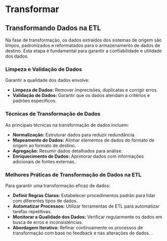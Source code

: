 # Transformar

## Transformando Dados na ETL

Na fase de transformação, os dados extraídos dos sistemas de origem são limpos, padronizados e reformatados para o armazenamento de dados de destino. Esta etapa é fundamental para garantir a confiabilidade e utilidade dos dados.

### Limpeza e Validação de Dados

Garantir a qualidade dos dados envolve:

- **Limpeza de Dados:** Remover imprecisões, duplicatas e corrigir erros.
- **Validação de Dados:** Garantir que os dados atendam a critérios e padrões específicos.

### Técnicas de Transformação de Dados

As principais técnicas na transformação de dados incluem:

- **Normalização:** Estruturar dados para reduzir redundância.
- **Mapeamento de Dados:** Alinhar elementos de dados do formato de origem ao formato de destino.
- **Agregação:** Resumir dados detalhados para análise.
- **Enriquecimento de Dados:** Aprimorar dados com informações adicionais de fontes externas.

### Melhores Práticas de Transformação de Dados na ETL

Para garantir uma transformação eficaz de dados:

- **Definir Regras Claras:** Estabelecer procedimentos padrão para lidar com diferentes tipos de dados.
- **Automatizar Processos:** Utilizar ferramentas de ETL para automatizar tarefas repetitivas.
- **Monitorar a Qualidade dos Dados:** Verificar regularmente os dados em busca de erros e inconsistências.
- **Abordagem Iterativa:** Refinar continuamente os processos de transformação com base no feedback e nas alterações de dados.
.
